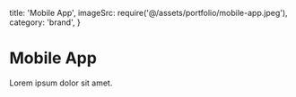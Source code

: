   title: 'Mobile App',
  imageSrc: require('@/assets/portfolio/mobile-app.jpeg'),
  category: 'brand',
}

# Mobile App

Lorem ipsum dolor sit amet.

